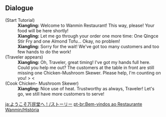 {{Event Tabs}}

==Dialogue==
{{Dialogue Start}}
;(Start Tutorial)
:'''Xiangling:''' Welcome to Wanmin Restaurant! This way, please! Your food will be here shortly!
:'''Xiangling:''' Let me go through your order one more time: One Qingce Stir Fry and one Almond Tofu... Okay, no problem!
:'''Xiangling:''' Sorry for the wait! We've got too many customers and too few hands to do the work!
;(Traveler appears)
:'''Xiangling:''' Oh, Traveler, great timing! I've got my hands full here. Could you help me out? The customers at the table in front are still missing one Chicken-Mushroom Skewer. Please help, I'm counting on you! > <
;(Cook Chicken- Mushroom Skewer)
:'''Xiangling:''' Nice use of heat. Trustworthy as always, Traveler! Let's go, we still have more customers to serve!
{{Dialogue End}}

[[ja:ようこそ万民堂へ！/ストーリー]]
[[pt-br:Bem-vindos ao Restaurante Wanmin/História]]